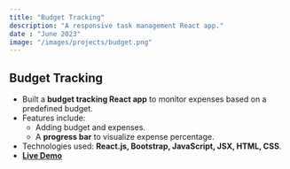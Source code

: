 ```yaml
---
title: "Budget Tracking"
description: "A responsive task management React app."
date : "June 2023"
image: "/images/projects/budget.png"
---
```



## Budget Tracking
- Built a **budget tracking React app** to monitor expenses based on a predefined budget.
- Features include:
  - Adding budget and expenses.
  - A **progress bar** to visualize expense percentage.
- Technologies used: **React.js, Bootstrap, JavaScript, JSX, HTML, CSS**.
- **[Live Demo](https://budget-expense-tracking-app.netlify.app/)**
